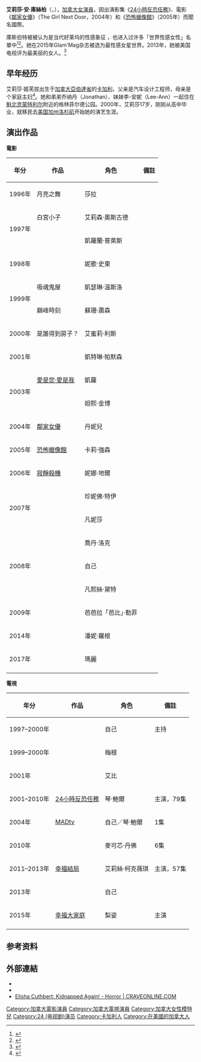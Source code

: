 {{noteTA
|T=zh-hans:伊丽沙·库斯伯特; zh:伊麗莎·庫斯伯特; zh-tw:艾莉莎·庫絲柏; zh-hk:艾莉莎·姬芙拔;
|G1=Show
|G2=Movie
|1=zh-hans:伊丽沙; zh-hant:艾莉莎<!--- 港澳台譯名相同--->;
|2=zh-hans:库斯伯特; zh-tw:庫絲柏; zh-hk:姬芙拔;
}}
{{update|time=2020-01-29T09:57:10+00:00}}
{{藝人
|姓名 = 艾莉莎·庫絲柏
|英文名 = Elisha Cuthbert
|類型 = 女演員
|圖像 = Elisha Cuthbert in 2009.jpg
|原名 = Elisha Ann Cuthbert
|出生日期 = {{Birth date and age|1982|11|30}}
|出生地 = {{CAN}}[[亞伯達省|亞伯達省]][[卡加利|卡加利]]
|職業 = [[演員|演員]]
|語言 = [[英語|英語]]
|活躍年代= 1996年至今
|網站 = {{url|www.elisha-cuthbert.com}}
}}

'''艾莉莎·安·庫絲柏'''（{{lang-en|'''Elisha Ann Cuthbert'''}}，{{bd|1982年|11月30日||}}），[[加拿大|加拿大]][[女演員|女演員]]，因出演影集《[[24小時反恐任務|24小時反恐任務]]》、電影《[[鄰家女優|鄰家女優]]》（The Girl Next Door，2004年）和《[[恐怖蠟像館|恐怖蠟像館]]》（2005年）而聞名國際。

庫斯伯特被被认为是当代好莱坞的性感象征 ，也进入过许多「世界性感女性」名單中<ref>{{cite web|url=http://www.fhm.com/girls/100-sexiest-women-in-the-world-2005--the-top-ten-20100127 |title=存档副本 |accessdate=2012-09-29 |deadurl=yes |archiveurl=https://web.archive.org/web/20121007165139/http://www.fhm.com/girls/100-sexiest-women-in-the-world-2005--the-top-ten-20100127 |archivedate=2012-10-07 }}</ref><ref>{{cite web |url=http://www.askmen.com/celebs/women/actress_200/231_elisha_cuthbert.html |title=存档副本 |accessdate=2016-04-04 |deadurl=yes |archiveurl=https://web.archive.org/web/20160428071045/http://www.askmen.com/celebs/women/actress_200/231_elisha_cuthbert.html |archivedate=2016年4月28日 |df= }}</ref>。她在2015年Glam'Mag杂志被选为最性感女星世界。2013年，她被美国电视评为最美丽的女人。<ref>{{Cite web |url=http://www.eonline.com/news/388041/happy-endings-elisha-cuthbert-named-most-beautiful-woman-on-tv-by-maxim |title=存档副本 |access-date=2016-02-07 |archive-date=2020-10-09 |archive-url=https://web.archive.org/web/20201009122503/https://www.eonline.com/news/388041/happy-endings-elisha-cuthbert-named-most-beautiful-woman-on-tv-by-maxim }}</ref>

== 早年经历 ==
艾莉莎·姬芙拔出生于[[加拿大|加拿大]][[亞伯達省|亞伯達省]]的[[卡加利|卡加利]]，父亲是汽车设计工程师，母亲是个家庭主妇<ref>{{Cite web |url=http://www.famouscelebrities.org/tv_stars/elisha_cuthbert.html |title=《24》演员艾莉莎·姬芙拔 |accessdate=2007-12-20 |archive-date=2007-09-11 |archive-url=https://web.archive.org/web/20070911210924/http://www.famouscelebrities.org/tv_stars/elisha_cuthbert.html |dead-url=no }}</ref>。她和弟弟乔纳丹（Jonathan）、妹妹李-安妮（Lee-Ann）一起住在[[魁北克|魁北克]][[蒙特利尔|蒙特利尔]]附近的格林菲尔德公园。2000年，艾莉莎17岁，刚刚从高中毕业，就移民去[[美国|美国]][[加州|加州]][[洛杉矶|洛杉矶]]开始她的演艺生涯。

==演出作品==

'''電影'''
{| class="wikitable"
|- bgcolor="#CCCCCC"
! 年分 !!  作品 !! 角色 !! 備註
|-
|rowspan="1"| 1996年 || 月亮之舞 || 莎拉 ||
|-
|rowspan="2"| 1997年 || 白宮小子 || 艾莉森·奧斯古德 || 
|-
| {{link-en|獨角獸 (電影)|Nico the Unicorn|獨角獸}} || 凱羅蘭·普萊斯 || 
|-
|rowspan="1"| 1998年 || {{link-en|捍衛領航員|Airspeed (film)}} || 妮歌·史東 ||
|-
|rowspan="2"| 1999年 || 吸魂鬼屋 || 凱瑟琳·溫斯洛 || 
|-
| 巔峰時刻 || 蘇珊·蕭森 || 
|-
|rowspan="1"| 2000年 || 是誰得到房子？ || 艾蜜莉·利斯 || 
|-
|rowspan="1"| 2001年 || {{link-en|幸運女郎|Lucky Girl (film)}} || 凱特琳·帕默森 || 
|-
|rowspan="2"| 2003年 || [[愛是您·愛是我|愛是您·愛是我]] || 凱蘿 || 
|-
| {{link-en|重返校園|Old School (film)}} || 妲熙·金博 || 
|-
|rowspan="1"| 2004年 || [[鄰家女優|鄰家女優]] || 丹妮兒 || 
|-
|rowspan="1"| 2005年 || [[恐怖蠟像館|恐怖蠟像館]] || 卡莉·強森 || 
|-
|rowspan="1"| 2006年 || [[寂靜殺機|寂靜殺機]] || 妮娜·地爾 || 
|-
|rowspan="2"| 2007年 || {{link-en|窒命寫真|Captivity (film)}} || 珍妮佛·特伊 ||
|-
| {{link-en|曾經安靜的男人|He Was a Quiet Man}} || 凡妮莎 ||
|-
|rowspan="3"| 2008年 || {{link-en|我的野蠻女友 (美國)|My Sassy Girl (2008 film)|我的野蠻女友}} || 喬丹·洛克 ||
|-
| {{link-en|提姆與艾瑞克的好秀|Tim and Eric Awesome Show, Great Job!}} || 自己 ||
|-
| {{link-en|槍 (迷你劇)|Guns (miniseries)|槍}} || 凡熙絲·黛特 ||
|-
|rowspan="1"| 2009年 || {{link-en|亨利和他的六個老婆|The Six Wives of Henry Lefay}} || 芭芭拉「芭比」·勒菲 ||
|-
|rowspan="1"| 2014年 || {{link-en|在我走之前|Just Before I Go}} || 潘妮·羅根 ||
|-
|rowspan="1"| 2017年 || {{link-en|呆子2|Goon: Last of the Enforcers}} || 瑪麗 ||
|-

|}

'''電視'''
{| class="wikitable"
|- bgcolor="#CCCCCC"
! 年分 !!  作品 !! 角色 !! 備註
|-
|rowspan="1"| 1997–2000年 || {{link-en|流行科學大進擊|Popular Mechanics for Kids}} || 自己 || 主持
|-
|rowspan="1"| 1999–2000年 || {{link-en|暗夜故事集|Are You Afraid of the Dark?}} || 梅根 || 
|-
|rowspan="1"| 2001年 || {{link-en|決戰豪門|Largo Winch (TV series)}} || 艾比 || 
|-
|rowspan="1"| 2001–2010年 || [[24小時反恐任務|24小時反恐任務]] || 琴·鮑爾 ||主演，79集
|-
|rowspan="1"| 2004年 || [[MADtv|MADtv]] || 自己／琴·鮑爾 ||1集
|-
|rowspan="1"| 2010年 || {{link-en|尋名問姓|The Forgotten (TV series)}} || 麥可芯·丹佛 ||6集
|-
|rowspan="1"| 2011–2013年 || [[幸福結局|幸福結局]] || 艾莉絲·柯克薇琪 ||主演，57集
|-
|rowspan="1"| 2013年 || {{link-en|24/7 (節目)|24/7 (TV series)|24/7}} || 自己 ||
|-
|rowspan="1"| 2015年 || [[幸福大家庭|幸福大家庭]] || 梨姿 ||主演
|-

|}

== 参考资料 ==
{{reflist}}

== 外部連結 ==
* {{Imdb name|id=0193846}}
* {{Tvtome person|id=18571}}
* [https://web.archive.org/web/20070927195740/http://www.craveonline.com/filmtv/articles/04648198/elisha_cuthbert_kidnapped_again.html Elisha Cuthbert: Kidnapped Again! - Horror | CRAVEONLINE.COM]
{{commonscat|Elisha Cuthbert}}
{{DEFAULTSORT:Cuthbert, Elisha}}
[[Category:加拿大電影演員|Category:加拿大電影演員]]
[[Category:加拿大電視演員|Category:加拿大電視演員]]
[[Category:加拿大女性模特兒|Category:加拿大女性模特兒]]
[[Category:24_(电视剧)演员|Category:24 (电视剧)演员]]
[[Category:卡加利人|Category:卡加利人]]
[[Category:在美國的加拿大人|Category:在美國的加拿大人]]